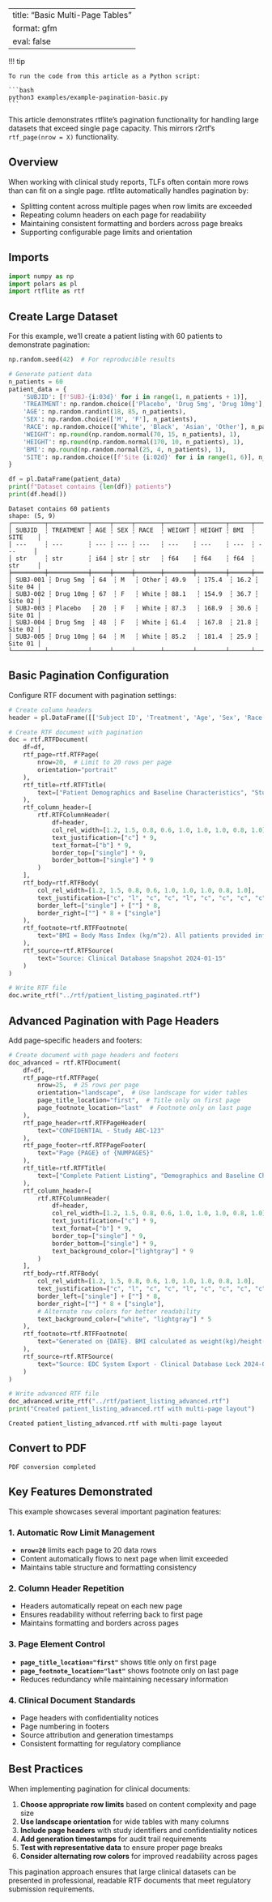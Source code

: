 <!-- `.md` and `.py` files are generated from the `.qmd` file. Please edit that file. -->

---
title: "Basic Multi-Page Tables"
format: gfm
eval: false
---

!!! tip

    To run the code from this article as a Python script:

    ```bash
    python3 examples/example-pagination-basic.py
    ```

This article demonstrates rtflite's pagination functionality for handling large datasets that exceed single page capacity. This mirrors r2rtf's `rtf_page(nrow = X)` functionality.

## Overview

When working with clinical study reports, 
TLFs often contain more rows than can fit on a single page. 
rtflite automatically handles pagination by:

- Splitting content across multiple pages when row limits are exceeded
- Repeating column headers on each page for readability
- Maintaining consistent formatting and borders across page breaks
- Supporting configurable page limits and orientation

## Imports

```python
import numpy as np
import polars as pl
import rtflite as rtf
```

## Create Large Dataset

For this example, we'll create a patient listing with 60 patients to demonstrate pagination:

```python
np.random.seed(42)  # For reproducible results

# Generate patient data
n_patients = 60
patient_data = {
    'SUBJID': [f'SUBJ-{i:03d}' for i in range(1, n_patients + 1)],
    'TREATMENT': np.random.choice(['Placebo', 'Drug 5mg', 'Drug 10mg'], n_patients),
    'AGE': np.random.randint(18, 85, n_patients),
    'SEX': np.random.choice(['M', 'F'], n_patients),
    'RACE': np.random.choice(['White', 'Black', 'Asian', 'Other'], n_patients),
    'WEIGHT': np.round(np.random.normal(70, 15, n_patients), 1),
    'HEIGHT': np.round(np.random.normal(170, 10, n_patients), 1),
    'BMI': np.round(np.random.normal(25, 4, n_patients), 1),
    'SITE': np.random.choice([f'Site {i:02d}' for i in range(1, 6)], n_patients)
}

df = pl.DataFrame(patient_data)
print(f"Dataset contains {len(df)} patients")
print(df.head())
```

```
Dataset contains 60 patients
shape: (5, 9)
┌─────────┬───────────┬─────┬─────┬───────┬────────┬────────┬──────┬─────────┐
│ SUBJID  ┆ TREATMENT ┆ AGE ┆ SEX ┆ RACE  ┆ WEIGHT ┆ HEIGHT ┆ BMI  ┆ SITE    │
│ ---     ┆ ---       ┆ --- ┆ --- ┆ ---   ┆ ---    ┆ ---    ┆ ---  ┆ ---     │
│ str     ┆ str       ┆ i64 ┆ str ┆ str   ┆ f64    ┆ f64    ┆ f64  ┆ str     │
╞═════════╪═══════════╪═════╪═════╪═══════╪════════╪════════╪══════╪═════════╡
│ SUBJ-001 ┆ Drug 5mg  ┆ 64  ┆ M   ┆ Other ┆ 49.9   ┆ 175.4  ┆ 16.2 ┆ Site 04 │
│ SUBJ-002 ┆ Drug 10mg ┆ 67  ┆ F   ┆ White ┆ 88.1   ┆ 154.9  ┆ 36.7 ┆ Site 02 │
│ SUBJ-003 ┆ Placebo   ┆ 20  ┆ F   ┆ White ┆ 87.3   ┆ 168.9  ┆ 30.6 ┆ Site 01 │
│ SUBJ-004 ┆ Drug 5mg  ┆ 48  ┆ F   ┆ White ┆ 61.4   ┆ 167.8  ┆ 21.8 ┆ Site 02 │
│ SUBJ-005 ┆ Drug 10mg ┆ 64  ┆ M   ┆ White ┆ 85.2   ┆ 181.4  ┆ 25.9 ┆ Site 01 │
└─────────┴───────────┴─────┴─────┴───────┴────────┴────────┴──────┴─────────┘
```

## Basic Pagination Configuration

Configure RTF document with pagination settings:

```python
# Create column headers
header = pl.DataFrame([['Subject ID', 'Treatment', 'Age', 'Sex', 'Race', 'Weight (kg)', 'Height (cm)', 'BMI', 'Site']], orient = "row")

# Create RTF document with pagination
doc = rtf.RTFDocument(
    df=df,
    rtf_page=rtf.RTFPage(
        nrow=20,  # Limit to 20 rows per page
        orientation="portrait"
    ),
    rtf_title=rtf.RTFTitle(
        text=["Patient Demographics and Baseline Characteristics", "Study ABC-123 - Patient Listing"]
    ),
    rtf_column_header=[
        rtf.RTFColumnHeader(
            df=header,
            col_rel_width=[1.2, 1.5, 0.8, 0.6, 1.0, 1.0, 1.0, 0.8, 1.0],
            text_justification=["c"] * 9,
            text_format=["b"] * 9,
            border_top=["single"] * 9,
            border_bottom=["single"] * 9
        )
    ],
    rtf_body=rtf.RTFBody(
        col_rel_width=[1.2, 1.5, 0.8, 0.6, 1.0, 1.0, 1.0, 0.8, 1.0],
        text_justification=["c", "l", "c", "c", "l", "c", "c", "c", "c"],
        border_left=["single"] + [""] * 8,
        border_right=[""] * 8 + ["single"]
    ),
    rtf_footnote=rtf.RTFFootnote(
        text="BMI = Body Mass Index (kg/m^2). All patients provided informed consent."
    ),
    rtf_source=rtf.RTFSource(
        text="Source: Clinical Database Snapshot 2024-01-15"
    )
)

# Write RTF file
doc.write_rtf("../rtf/patient_listing_paginated.rtf")
```

## Advanced Pagination with Page Headers

Add page-specific headers and footers:

```python
# Create document with page headers and footers
doc_advanced = rtf.RTFDocument(
    df=df,
    rtf_page=rtf.RTFPage(
        nrow=25,  # 25 rows per page
        orientation="landscape",  # Use landscape for wider tables
        page_title_location="first",  # Title only on first page
        page_footnote_location="last"  # Footnote only on last page
    ),
    rtf_page_header=rtf.RTFPageHeader(
        text="CONFIDENTIAL - Study ABC-123"
    ),
    rtf_page_footer=rtf.RTFPageFooter(
        text="Page {PAGE} of {NUMPAGES}"
    ),
    rtf_title=rtf.RTFTitle(
        text=["Complete Patient Listing", "Demographics and Baseline Characteristics", "All Randomized Subjects"]
    ),
    rtf_column_header=[
        rtf.RTFColumnHeader(
            df=header,
            col_rel_width=[1.2, 1.5, 0.8, 0.6, 1.0, 1.0, 1.0, 0.8, 1.0],
            text_justification=["c"] * 9,
            text_format=["b"] * 9,
            border_top=["single"] * 9,
            border_bottom=["single"] * 9,
            text_background_color=["lightgray"] * 9
        )
    ],
    rtf_body=rtf.RTFBody(
        col_rel_width=[1.2, 1.5, 0.8, 0.6, 1.0, 1.0, 1.0, 0.8, 1.0],
        text_justification=["c", "l", "c", "c", "l", "c", "c", "c", "c"],
        border_left=["single"] + [""] * 8,
        border_right=[""] * 8 + ["single"],
        # Alternate row colors for better readability
        text_background_color=["white", "lightgray"] * 5
    ),
    rtf_footnote=rtf.RTFFootnote(
        text="Generated on {DATE}. BMI calculated as weight(kg)/height(m)^2. Missing values indicated by blank cells."
    ),
    rtf_source=rtf.RTFSource(
        text="Source: EDC System Export - Clinical Database Lock 2024-01-15 14:30 UTC"
    )
)

# Write advanced RTF file
doc_advanced.write_rtf("../rtf/patient_listing_advanced.rtf")
print("Created patient_listing_advanced.rtf with multi-page layout")
```

```
Created patient_listing_advanced.rtf with multi-page layout
```

## Convert to PDF

```
PDF conversion completed
```

## Key Features Demonstrated

This example showcases several important pagination features:

### 1. Automatic Row Limit Management
- **`nrow=20`** limits each page to 20 data rows
- Content automatically flows to next page when limit exceeded
- Maintains table structure and formatting consistency

### 2. Column Header Repetition
- Headers automatically repeat on each new page
- Ensures readability without referring back to first page
- Maintains formatting and borders across pages

### 3. Page Element Control
- **`page_title_location="first"`** shows title only on first page
- **`page_footnote_location="last"`** shows footnote only on last page
- Reduces redundancy while maintaining necessary information

### 4. Clinical Document Standards
- Page headers with confidentiality notices
- Page numbering in footers
- Source attribution and generation timestamps
- Consistent formatting for regulatory compliance

## Best Practices

When implementing pagination for clinical documents:

1. **Choose appropriate row limits** based on content complexity and page size
2. **Use landscape orientation** for wide tables with many columns
3. **Include page headers** with study identifiers and confidentiality notices
4. **Add generation timestamps** for audit trail requirements
5. **Test with representative data** to ensure proper page breaks
6. **Consider alternating row colors** for improved readability across pages

This pagination approach ensures that large clinical datasets can be presented in professional, readable RTF documents that meet regulatory submission requirements.